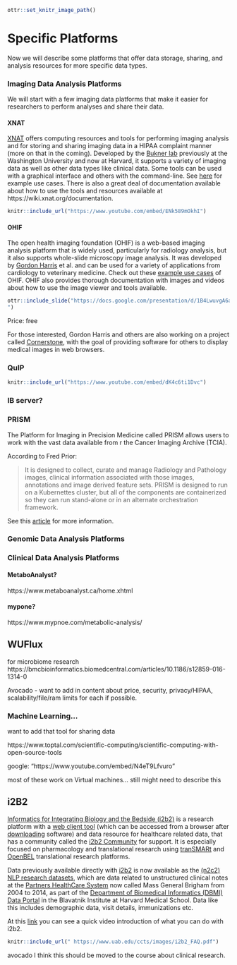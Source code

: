 

```r
ottr::set_knitr_image_path()
```

# Specific Platforms

Now we will describe some platforms that offer data storage, sharing, and analysis resources for more specific data types.

### Imaging Data Analysis Platforms

We will start with a few imaging data platforms that make it easier for researchers to perform analyses and share their data.

#### XNAT

[XNAT](https://www.xnat.org/about/) offers computing resources and tools for performing imaging analysis and for storing and sharing imaging data in a HIPAA complaint manner (more on that in the coming). Developed by the [Bukner lab](https://cnl.rc.fas.harvard.edu/) previously at the Washington University and now at Harvard, it supports a variety of imaging data as well as other data types like clinical data.  Some tools can be used with a graphical interface and others with the command-line. See [here](https://wiki.xnat.org/documentation/case-studies) for example use cases. There is also a great deal of documentation available about how to use the tools and resources available at https://wiki.xnat.org/documentation.

```r
knitr::include_url("https://www.youtube.com/embed/ENk589mOkhI")
```


#### OHIF

The open health imaging foundation (OHIF) is a web-based imaging analysis platform that is widely used, particularly for radiology analysis, but it also supports whole-slide microscopy image analysis. It was developed by [Gordon Harris](https://ohif.org/team/) et al. and can be used for a variety of applications from cardiology to veterinary medicine. Check out these [example use cases](https://ohif.org/examples) of OHIF. OHIF also provides thorough documentation with images and videos about how to use the image viewer and tools available.


```r
ottr::include_slide("https://docs.google.com/presentation/d/1B4LwuvgA6aUopOHEAbES1Agjy7Ex2IpVAoUIoBFbsq0/edit#slide=id.gfd8d3f477a_159_2
")
```

Price: free

For those interested, Gordon Harris and others are also working on a project called [Cornerstone](https://docs.cornerstonejs.org/), with the goal of providing software for others to display medical images in web browsers.

### QuIP

```r
knitr::include_url("https://www.youtube.com/embed/dK4c6ti1Dvc")
```


### IB server?


### PRISM


  The Platform for Imaging in Precision Medicine called PRISM allows users to work with the vast data available from r the Cancer Imaging Archive (TCIA).

According to Fred Prior:

>It is designed to collect, curate and manage Radiology and Pathology images, clinical information associated with those images, annotations and image derived feature sets.  PRISM is designed to run on a Kubernettes cluster, but all of the components are containerized so they can run stand-alone or in an alternate orchestration framework.


See this [article](https://ascopubs.org/doi/full/10.1200/CCI.20.00001) for more information.
 

### Genomic Data Analysis Platforms


### 

### Clinical Data Analysis Platforms

#### MetaboAnalyst?
https://www.metaboanalyst.ca/home.xhtml

#### mypone?
https://www.mypnoe.com/metabolic-analysis/

## WUFlux

for microbiome research https://bmcbioinformatics.biomedcentral.com/articles/10.1186/s12859-016-1314-0

Avocado - want to add in content about price, security, privacy/HIPAA, scalability/file/ram limits for each if possible.

### Machine Learning... 
want to add that tool for sharing data


https://www.toptal.com/scientific-computing/scientific-computing-with-open-source-tools

google: "https://www.youtube.com/embed/N4eT9Lfvuro"

most of these work on Virtual machines... still might need to describe this


## i2B2

[Informatics for Integrating Biology and the Bedside (i2b2)](https://community.i2b2.org/wiki/) is a research platform with a [web client tool](https://community.i2b2.org/wiki/display/webclient/) (which can be accessed from a browser after [downloading](https://www.i2b2.org/software/index.html) software) and data resource for healthcare related data, that has a community called the [i2b2 Community](https://community.i2b2.org/wiki/pages/viewpage.action?pageId=342684) for support. It is especially focused on pharmacology and translational research using [tranSMARt](https://pubmed.ncbi.nlm.nih.gov/24303286/) and [OpenBEL](https://www.openhealthnews.com/resources/open-biological-expression-language-openbel) translational research platforms. 

Data previously available directly with [i2b2](https://www.uab.edu/ccts/images/i2b2_FAQ.pdf) is now available as the [(n2c2) NLP research datasets](https://portal.dbmi.hms.harvard.edu/projects/n2c2-nlp/), which are data related to unstructured clinical notes at the [Partners HealthCare System](https://www.massgeneralbrigham.org/) now called Mass General Brigham from 2004 to 2014, as part of the [Department of Biomedical Informatics (DBMI) Data Portal](https://portal.dbmi.hms.harvard.edu/) in the Blavatnik Institute at Harvard Medical School. Data like this includes demographic data, visit details, immunizations etc. 

At this [link](https://community.i2b2.org/wiki/display/webclient/1.+Quick+Start) you can see a quick video introduction of what you can do with i2b2.

```r
knitr::include_url(" https://www.uab.edu/ccts/images/i2b2_FAQ.pdf")
```

avocado I think this should be moved to the course about clinical research.
